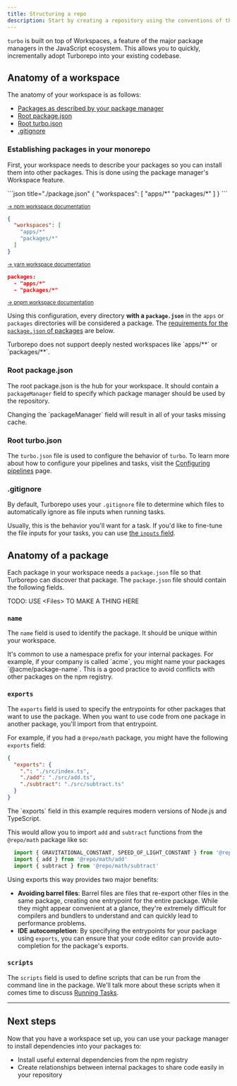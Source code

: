 ```yaml
---
title: Structuring a repo
description: Start by creating a repository using the conventions of the ecosystem.
---
```



`turbo` is built on top of Workspaces, a feature of the major package managers in the JavaScript ecosystem. This allows you to quickly, incrementally adopt Turborepo into your existing codebase.

## Anatomy of a workspace

<Files>
  <File name="package.json" />
  <File name="turbo.json" />
  <File name=".gitignore" />
  <Folder name="apps">
    <Folder name="docs">
     <File name="package.json" />
    </Folder>
    <Folder name="web">
      <File name="package.json" />
    </Folder>
  </Folder>
  <Folder name="packages">
    <Folder name="ui">
      <File name="package.json" />
    </Folder>
  </Folder>
</Files>

The anatomy of your workspace is as follows:

- [Packages as described by your package manager](#establishing-packages-in-your-monorepo)
- [Root package.json](#root-packagejson)
- [Root turbo.json](#root-turbojson)
- [.gitignore](#gitignore)

### Establishing packages in your monorepo

First, your workspace needs to describe your packages so you can install them into other packages. This is done using the package manager's Workspace feature.

<PackageManagerTabs>
  <Tab>
  ```json title="./package.json"
  {
    "workspaces": [
      "apps/*"
      "packages/*"
    ]
  }
  ```

  <small>[→ npm workspace documentation](https://docs.npmjs.com/cli/v7/using-npm/workspaces#defining-workspaces)</small>
  </Tab>
  <Tab >
  ```json title="./package.json"
  {
    "workspaces": [
      "apps/*"
      "packages/*"
    ]
  }
  ```

  <small>[→ yarn workspace documentation](https://yarnpkg.com/features/workspaces#how-are-workspaces-declared)</small>
   </Tab>
  <Tab>
  ```json title="pnpm-workspace.yml"
 packages:
    - "apps/*"
    - "packages/*"
  ```
  <small>[→ pnpm workspace documentation](https://pnpm.io/pnpm-workspace_yaml)</small>

  </Tab>
</PackageManagerTabs>

Using this configuration, every directory **with a `package.json`** in the `apps` or `packages` directories will be considered a package. The [requirements for the `package.json` of packages](#anatomy-of-a-package) are below.

<Callout type="error">
Turborepo does not support deeply nested workspaces like `apps/**` or `packages/**`.
</Callout>

### Root package.json

The root package.json is the hub for your workspace. It should contain a `packageManager` field to specify which package manager should be used by the repository.

<Callout type="good-to-know">
 Changing the `packageManager` field will result in all of your tasks missing cache.
</Callout>

### Root turbo.json

The `turbo.json` file is used to configure the behavior of `turbo`. To learn more about how to configure your pipelines and tasks, visit the [Configuring pipelines](/repo/docs/crafting-your-repository/configuring-pipelines) page.

### .gitignore

By default, Turborepo uses your `.gitignore` file to determine which files to automatically ignore as file inputs when running tasks.

Usually, this is the behavior you'll want for a task. If you'd like to fine-tune the file inputs for your tasks, you can use [the `inputs` field](/repo/docs/reference/configuration#inputs).

## Anatomy of a package

Each package in your workspace needs a `package.json` file so that Turborepo can discover that package. The `package.json` file should contain the following fields.

TODO: USE \<Files> TO MAKE A THING HERE

### `name`

The `name` field is used to identify the package. It should be unique within your workspace.

<Callout type="info">
It's common to use a namespace prefix for your internal packages. For example, if your company is called `acme`, you might name your packages `@acme/package-name`. This is a good practice to avoid conflicts with other packages on the npm registry.
</Callout>

### `exports`

The `exports` field is used to specify the entrypoints for other packages that want to use the package. When you want to use code from one package in another package, you'll import from that entrypoint.

For example, if you had a `@repo/math` package, you might have the following `exports` field:

```json title="./packages/math/package.json"
{
  "exports": {
    ".": "./src/index.ts",
    "./add": "./src/add.ts",
    "./subtract": "./src/subtract.ts"
  }
}
```

<Callout type="info">
The `exports` field in this example requires modern versions of Node.js and TypeScript.
</Callout>

This would allow you to import `add` and `subtract` functions from the `@repo/math` package like so:

```ts title="./apps/my-app/src/index.ts"
  import { GRAVITATIONAL_CONSTANT, SPEED_OF_LIGHT_CONSTANT } from '@repo/math'
  import { add } from '@repo/math/add'
  import { subtract } from '@repo/math/subtract'
```

Using exports this way provides two major benefits:

- **Avoiding barrel files**: Barrel files are files that re-export other files in the same package, creating one entrypoint for the entire package. While they might appear convenient at a glance, they're extremely difficult for compilers and bundlers to understand and can quickly lead to performance problems.
- **IDE autocompletion**: By specifying the entrypoints for your package using `exports`, you can ensure that your code editor can provide auto-completion for the package's exports.

### `scripts`

The `scripts` field is used to define scripts that can be run from the command line in the package. We'll talk more about these scripts when it comes time to discuss [Running Tasks](/repo/docs/crafting-your-repository/running-tasks).

---

## Next steps

Now that you have a workspace set up, you can use your package manager to install dependencies into your packages to:

- Install useful external dependencies from the npm registry
- Create relationships between internal packages to share code easily in your repository
